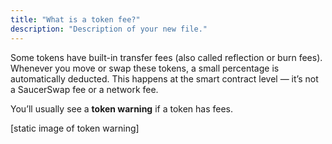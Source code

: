 ```yaml
---
title: "What is a token fee?"
description: "Description of your new file."
---
```


Some tokens have built-in transfer fees (also called reflection or burn fees).\
Whenever you move or swap these tokens, a small percentage is automatically deducted. This happens at the smart contract level — it’s not a SaucerSwap fee or a network fee.

You’ll usually see a **token warning** if a token has fees.

[static image of token warning]